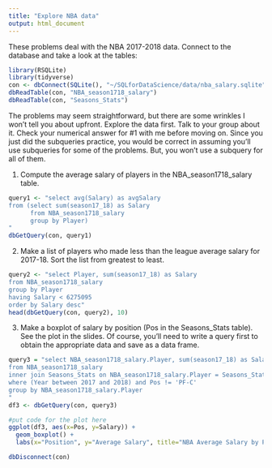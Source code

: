 ```yaml
---
title: "Explore NBA data"
output: html_document
---
```


These problems deal with the NBA 2017-2018 data. Connect to the database and take a look at the tables:
```r
library(RSQLite)
library(tidyverse)
con <- dbConnect(SQLite(), "~/SQLforDataScience/data/nba_salary.sqlite")
dbReadTable(con, "NBA_season1718_salary")
dbReadTable(con, "Seasons_Stats")
```
The problems may seem straightforward, but there are some wrinkles I won’t tell you about upfront. Explore the data first. Talk to your group about it. Check your numerical answer for #1 with me before moving on. Since you just did the subqueries practice, you would be correct in assuming you'll use subqueries for some of the problems. But, you won't use a subquery for all of them.


1. Compute the average salary of players in the NBA_season1718_salary table.
```r
query1 <- "select avg(Salary) as avgSalary 
from (select sum(season17_18) as Salary
      from NBA_season1718_salary
      group by Player)
"
dbGetQuery(con, query1)
```
2. Make a list of players who made less than the league average salary for 2017-18. Sort the list from greatest to least.
```r
query2 <- "select Player, sum(season17_18) as Salary
from NBA_season1718_salary
group by Player
having Salary < 6275095
order by Salary desc"
head(dbGetQuery(con, query2), 10)
```
3. Make a boxplot of salary by position (Pos in the Seasons_Stats table). See the plot in the slides. Of course, you'll need to write a query first to obtain the appropriate data and save as a data frame.
```r
query3 = "select NBA_season1718_salary.Player, sum(season17_18) as Salary, Pos
from NBA_season1718_salary
inner join Seasons_Stats on NBA_season1718_salary.Player = Seasons_Stats.Player
where (Year between 2017 and 2018) and Pos != 'PF-C'
group by NBA_season1718_salary.Player
"
df3 <- dbGetQuery(con, query3) 
```

```r
#put code for the plot here
ggplot(df3, aes(x=Pos, y=Salary)) + 
  geom_boxplot() + 
  labs(x="Position", y="Average Salary", title="NBA Average Salary by Position, 2017-2018")
```
```r
dbDisconnect(con) 
```

